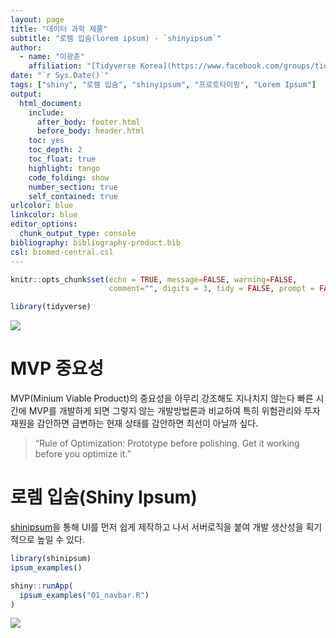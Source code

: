 ```yaml
---
layout: page
title: "데이터 과학 제품"
subtitle: "로렘 입숨(lorem ipsum) - `shinyipsum`"
author:
  - name: "이광춘"
    affiliation: "[Tidyverse Korea](https://www.facebook.com/groups/tidyverse/)"
date: "`r Sys.Date()`"
tags: ["shiny", "로렘 입숨", "shinyipsum", "프로토타이핑", "Lorem Ipsum"]
output:
  html_document: 
    include:
      after_body: footer.html
      before_body: header.html
    toc: yes
    toc_depth: 2
    toc_float: true
    highlight: tango
    code_folding: show
    number_section: true
    self_contained: true
urlcolor: blue
linkcolor: blue
editor_options: 
  chunk_output_type: console
bibliography: bibliography-product.bib
csl: biomed-central.csl
---
```


```r
knitr::opts_chunk$set(echo = TRUE, message=FALSE, warning=FALSE,
                      comment="", digits = 3, tidy = FALSE, prompt = FALSE, fig.align = 'center')

library(tidyverse)
```

![](fig/mvp.png)

# MVP 중요성 {#mvp}

MVP(Minium Viable Product)의 중요성을 아무리 강조해도 지나치지 않는다 빠른 시간에 MVP를 개발하게 되면 그렇지 않는 개발방법론과 비교하여 특히 위험관리와 투자재원을 감안하면 급변하는 현재 상태를 감안하면 최선이 아닐까 싶다.

> “Rule of Optimization: Prototype before polishing. Get it working before you optimize it.”

# 로렘 입숨(Shiny Ipsum) {#shiny-ipsum}

[shinipsum](https://thinkr-open.github.io/shinipsum/)을 통해 UI를 먼저 쉽게 제작하고 나서 서버로직을 붙여 개발 생산성을 획기적으로 높일 수 있다.

```r
library(shinipsum)
ipsum_examples()

shiny::runApp(
  ipsum_examples("01_navbar.R")
)
```

![](fig/shiny-ipsum.png)
